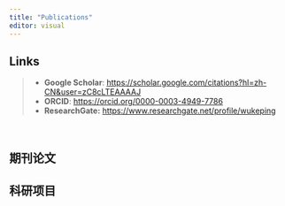 ```yaml
---
title: "Publications"
editor: visual
---
```



::: {.callout-note}
## Links

>- **Google Scholar**: <https://scholar.google.com/citations?hl=zh-CN&user=zC8cLTEAAAAJ>
>- **ORCID**: <https://orcid.org/0000-0003-4949-7786>
>- **ResearchGate:** <https://www.researchgate.net/profile/wukeping>
:::

&emsp;

## 期刊论文



## 科研项目

